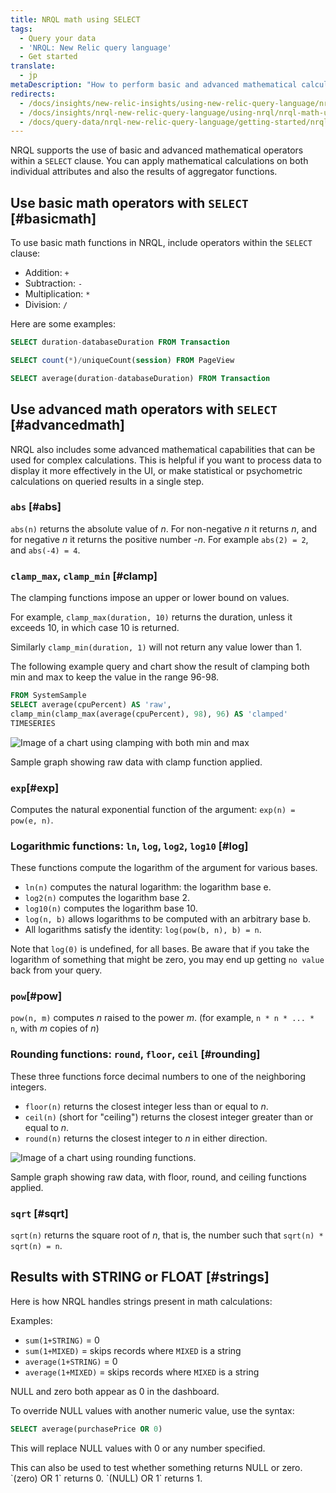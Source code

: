 ```yaml
---
title: NRQL math using SELECT
tags:
  - Query your data
  - 'NRQL: New Relic query language'
  - Get started
translate:
  - jp
metaDescription: "How to perform basic and advanced mathematical calculations in NRQL, the New Relic query language"
redirects:
  - /docs/insights/new-relic-insights/using-new-relic-query-language/nrql-math
  - /docs/insights/nrql-new-relic-query-language/using-nrql/nrql-math-using-select
  - /docs/query-data/nrql-new-relic-query-language/getting-started/nrql-math-using-select
---
```




NRQL supports the use of basic and advanced mathematical operators within a `SELECT` clause. You can apply mathematical calculations on both individual attributes and also the results of aggregator functions.

## Use basic math operators with `SELECT` [#basicmath]

To use basic math functions in NRQL, include operators within the `SELECT` clause:

* Addition: `+`
* Subtraction: `-`
* Multiplication: `*`
* Division: `/`

Here are some examples:

```sql
SELECT duration-databaseDuration FROM Transaction
```

```sql
SELECT count(*)/uniqueCount(session) FROM PageView
```

```sql
SELECT average(duration-databaseDuration) FROM Transaction
```

## Use advanced math operators with `SELECT` [#advancedmath]

NRQL also includes some advanced mathematical capabilities that can be used for complex calculations. This is helpful if you want to process data to display it more effectively in the UI, or make statistical or psychometric calculations on queried results in a single step.

### `abs` [#abs]

`abs(n)` returns the absolute value of _n_. For non-negative _n_ it returns _n_, and for negative _n_ it returns the positive number -_n_. For example `abs(2) = 2`, and `abs(-4) = 4`.

### `clamp_max`, `clamp_min` [#clamp]

The clamping functions impose an upper or lower bound on values.

For example, `clamp_max(duration, 10)` returns the duration, unless it exceeds 10, in which case 10 is returned.

Similarly `clamp_min(duration, 1)` will not return any value lower than 1.

The following example query and chart show the result of clamping both min and max to keep the value in the range 96-98.

```sql
FROM SystemSample 
SELECT average(cpuPercent) AS 'raw',
clamp_min(clamp_max(average(cpuPercent), 98), 96) AS 'clamped'
TIMESERIES
```

<img
  title="clamp.png"
  alt="Image of a chart using clamping with both min and max"
  src={queriesnrqlNRQLMathClamp}
/>

<figcaption>
  Sample graph showing raw data with clamp function applied.
</figcaption>

### `exp`[#exp]

Computes the natural exponential function of the argument: `exp(n) = pow(e, n)`.

### Logarithmic functions: `ln`, `log`, `log2`, `log10`  [#log]

These functions compute the logarithm of the argument for various bases.

* `ln(n)` computes the natural logarithm: the logarithm base e.
* `log2(n)` computes the logarithm base 2.
* `log10(n)` computes the logarithm base 10.
* `log(n, b)` allows logarithms to be computed with an arbitrary base b.
* All logarithms satisfy the identity: `log(pow(b, n), b) = n`.

Note that `log(0)` is undefined, for all bases. Be aware that if you take the logarithm of something that might be zero, you may end up getting `no value` back from your query.

### `pow`[#pow]

`pow(n, m)` computes _n_ raised to the power _m_. (for example, `n * n * ... * n`, with _m_ copies of _n_)

### Rounding functions: `round`, `floor`, `ceil` [#rounding]

These three functions force decimal numbers to one of the neighboring integers.

* `floor(n)` returns the closest integer less than or equal to _n_.
* `ceil(n)` (short for "ceiling") returns the closest integer greater than or equal to _n_.
* `round(n)` returns the closest integer to _n_ in either direction.

<img
  title="floor-round-ceil.png"
  alt="Image of a chart using rounding functions."
  src={queriesnrqlNRQLMathFloorCeiling}
/>

<figcaption>
  Sample graph showing raw data, with floor, round, and ceiling functions applied.
</figcaption>

### `sqrt` [#sqrt]

`sqrt(n)` returns the square root of _n_, that is, the number such that `sqrt(n) * sqrt(n) = n`.

## Results with STRING or FLOAT [#strings]

Here is how NRQL handles strings present in math calculations:

Examples:

* `sum(1+STRING)` = 0
* `sum(1+MIXED)` = skips records where `MIXED` is a string
* `average(1+STRING)` = 0
* `average(1+MIXED)` = skips records where `MIXED` is a string

NULL and zero both appear as 0 in the dashboard.

To override NULL values with another numeric value, use the syntax:

```sql
SELECT average(purchasePrice OR 0)
```

This will replace NULL values with 0 or any number specified.

<Callout variant="tip">
  This can also be used to test whether something returns NULL or zero. `(zero) OR 1` returns 0. `(NULL) OR 1` returns 1.
</Callout>
